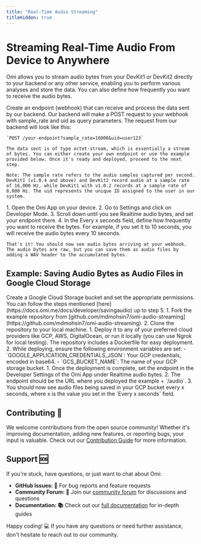 ```yaml
---
title: "Real-Time Audio Streaming"
titleHidden: true
---
```


# Streaming Real-Time Audio From Device to Anywhere

Omi allows you to stream audio bytes from your DevKit1 or DevKit2 directly to your backend or any other service, enabling you to perform various analyses and store the data. You can also define how frequently you want to receive the audio bytes.

<Steps>
  <Step title="Create an Endpoint">
    Create an endpoint (webhook) that can receive and process the data sent by our backend. Our backend will make a POST request to your webhook with sample_rate and uid as query parameters. The request from our backend will look like this:

    `POST /your-endpoint?sample_rate=16000&uid=user123`

    The data sent is of type octet-stream, which is essentially a stream of bytes. You can either create your own endpoint or use the example provided below. Once it's ready and deployed, proceed to the next step.

    Note: The sample rate refers to the audio samples captured per second. DevKit1 (v1.0.4 and above) and DevKit2 record audio at a sample rate of 16,000 Hz, while DevKit1 with v1.0.2 records at a sample rate of 8,000 Hz. The uid represents the unique ID assigned to the user in our system.
  </Step>

  <Step title="Add the Endpoint to Developer Settings">
    1. Open the Omi App on your device.
    2. Go to Settings and click on Developer Mode.
    3. Scroll down until you see Realtime audio bytes, and set your endpoint there.
    4. In the Every x seconds field, define how frequently you want to receive the bytes. For example, if you set it to 10 seconds, you will receive the audio bytes every 10 seconds.

    That's it! You should now see audio bytes arriving at your webhook. The audio bytes are raw, but you can save them as audio files by adding a WAV header to the accumulated bytes.
  </Step>
</Steps>

## Example: Saving Audio Bytes as Audio Files in Google Cloud Storage

<Steps>
  <Step title="Create a Google Cloud Storage Bucket">
    Create a Google Cloud Storage bucket and set the appropriate permissions. You can follow the steps mentioned [here](https://docs.omi.me/docs/developer/savingaudio) up to step 5.
  </Step>

  <Step title="Fork and Clone the Example Repository">
    1. Fork the example repository from [github.com/mdmohsin7/omi-audio-streaming](https://github.com/mdmohsin7/omi-audio-streaming).
    2. Clone the repository to your local machine.
  </Step>

  <Step title="Deploy the Application">
    1. Deploy it to any of your preferred cloud providers like GCP, AWS, DigitalOcean, or run it locally (you can use Ngrok for local testing). The repository includes a Dockerfile for easy deployment.
    2. While deploying, ensure the following environment variables are set:
      - `GOOGLE_APPLICATION_CREDENTIALS_JSON`: Your GCP credentials, encoded in base64.
      - `GCS_BUCKET_NAME`: The name of your GCP storage bucket.
  </Step>

  <Step title="Configure the Endpoint">
    1. Once the deployment is complete, set the endpoint in the Developer Settings of the Omi App under Realtime audio bytes.
    2. The endpoint should be the URL where you deployed the example + `/audio`.
    3. You should now see audio files being saved in your GCP bucket every x seconds, where x is the value you set in the `Every x seconds` field.
  </Step>
</Steps>

## Contributing 🤝

We welcome contributions from the open source community! Whether it's improving documentation, adding new features, or reporting bugs, your input is valuable. Check out our [Contribution Guide](https://docs.omi.me/developer/Contribution/) for more information.

## Support 🆘

If you're stuck, have questions, or just want to chat about Omi:

- **GitHub Issues: 🐛** For bug reports and feature requests
- **Community Forum: 💬** Join our [community forum](https://discord.gg/omi) for discussions and questions
- **Documentation: 📚** Check out our [full documentation](https://docs.omi.me/) for in-depth guides

Happy coding! 💻 If you have any questions or need further assistance, don't hesitate to reach out to our community.
